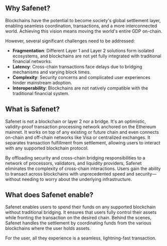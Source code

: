 ## Why Safenet?

Blockchains have the potential to become society's global settlement layer, enabling seamless coordination, transactions, and a more interconnected world. Achieving this vision means moving the world's entire GDP on-chain.

However, several significant challenges need to be addressed:

* **Fragmentation**: Different Layer 1 and Layer 2 solutions form isolated ecosystems, and blockchains are not yet fully integrated with traditional financial networks.
* **Latency**: Cross-chain transactions face delays due to bridging mechanisms and varying block times.
* **Complexity**: Security concerns and complicated user experiences hinder mainstream adoption.
* **Interoperability**: Blockchains are not natively compatible with the traditional financial system. 

## What is Safenet?

Safenet is not a blockchain or layer 2 nor a bridge. 
It's an optimistic, validity-proof transaction processing network anchored on the Ethereum mainnet. 
It works on top of any existing or future chain and even connects on-chain and off-chain networks like Visa or centralized exchanges.
It separates transaction fulfillment from settlement, allowing users to interact with any supported blockchain protocol.

By offloading security and cross-chain bridging responsibilities to a network of processors, validators, and liquidity providers, Safenet eliminates the complexity of cross-chain interactions. Users gain the ability to transact across blockchains with unprecedented speed and security—without needing to worry about the underlying infrastructure.

## What does Safenet enable?

Safenet enables users to spend their funds on any supported blockchain without traditional bridging. It ensures that users fully control their assets while fronting the transaction on the desired chain. Behind the scenes, Safenet handles the settlement by coordinating funds from the various blockchains where the user holds assets.

For the user, all they experience is a seamless, lightning-fast transaction.